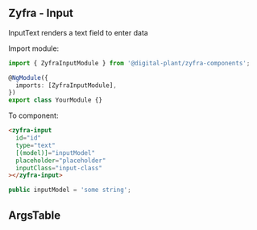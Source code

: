 
## Zyfra - Input

<Subtitle>InputText renders a text field to enter data</Subtitle>

Import module:

```typescript
import { ZyfraInputModule } from '@digital-plant/zyfra-components';

@NgModule({
  imports: [ZyfraInputModule],
})
export class YourModule {}
```

To component:

```html
<zyfra-input
  id="id"
  type="text"
  [(model)]="inputModel"
  placeholder="placeholder"
  inputClass="input-class"
></zyfra-input>
```

```typescript
public inputModel = 'some string';
```

## ArgsTable

<ArgsTable of={ZyfraInputComponent} />
